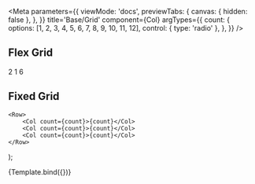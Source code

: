 
<Meta
    parameters={{
        viewMode: 'docs',
        previewTabs: {
            canvas: { hidden: false },
        },
    }}
    title='Base/Grid'
    component={Col}
    argTypes={{
        count: {
            options: [1, 2, 3, 4, 5, 6, 7, 8, 9, 10, 11, 12],
            control: { type: 'radio' },
        },
    }}
/>

## Flex Grid

<Canvas>
    <Story name='flex'>
        <Row>
            <Col>2</Col>
            <Col>1</Col>
            <Col>6</Col>
        </Row>
    </Story>
</Canvas>

## Fixed Grid

    <Row>
        <Col count={count}>{count}</Col>
        <Col count={count}>{count}</Col>
        <Col count={count}>{count}</Col>
    </Row>
);

<Canvas>
    <Story name='fixed' args={{ count: 2 }}>
        {Template.bind({})}
    </Story>
</Canvas>
